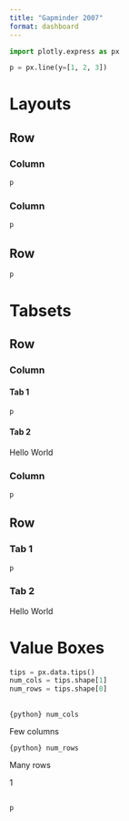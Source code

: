 ```yaml
---
title: "Gapminder 2007"
format: dashboard
---
```


```python
import plotly.express as px

p = px.line(y=[1, 2, 3])
```

# Layouts

## Row {height="30%"}

### Column {width="20%"}

```python
p
```

### Column {width="80%"}

```python
p
```

## Row {height="70%"}

```python
p
```

# Tabsets

## Row {height="30%"}

### Column {.tabset width="20%"}

#### Tab 1

```python
p
```

#### Tab 2

Hello World

### Column {width="80%"}

```python
p
```

## Row {.tabset height="70%"}

### Tab 1

```python
p
```

### Tab 2

Hello World

# Value Boxes

```python
tips = px.data.tips()
num_cols = tips.shape[1]
num_rows = tips.shape[0]
```

## {height="20%"}

::: {.valuebox title="Columns" color="primary" icon="heart"}
`{python} num_cols`

Few columns
:::

::: {.valuebox title="Rows" color="secondary" icon="arrow-down"}
`{python} num_rows`

Many rows
:::

::: {.valuebox title="Medium Number" color="#5ba3b6" icon="bar-chart"}
1
:::

##

```python
p
```